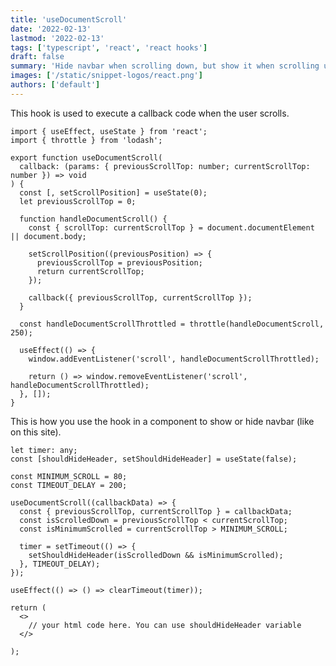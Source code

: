 ```yaml
---
title: 'useDocumentScroll'
date: '2022-02-13'
lastmod: '2022-02-13'
tags: ['typescript', 'react', 'react hooks']
draft: false
summary: 'Hide navbar when scrolling down, but show it when scrolling up'
images: ['/static/snippet-logos/react.png']
authors: ['default']
---
```


This hook is used to execute a callback code when the user scrolls.

```typescript:useDocumentScroll.tsx
import { useEffect, useState } from 'react';
import { throttle } from 'lodash';

export function useDocumentScroll(
  callback: (params: { previousScrollTop: number; currentScrollTop: number }) => void
) {
  const [, setScrollPosition] = useState(0);
  let previousScrollTop = 0;

  function handleDocumentScroll() {
    const { scrollTop: currentScrollTop } = document.documentElement || document.body;

    setScrollPosition((previousPosition) => {
      previousScrollTop = previousPosition;
      return currentScrollTop;
    });

    callback({ previousScrollTop, currentScrollTop });
  }

  const handleDocumentScrollThrottled = throttle(handleDocumentScroll, 250);

  useEffect(() => {
    window.addEventListener('scroll', handleDocumentScrollThrottled);

    return () => window.removeEventListener('scroll', handleDocumentScrollThrottled);
  }, []);
}
```

This is how you use the hook in a component to show or hide navbar (like on this site).

```typescript:navbar.tsx
let timer: any;
const [shouldHideHeader, setShouldHideHeader] = useState(false);

const MINIMUM_SCROLL = 80;
const TIMEOUT_DELAY = 200;

useDocumentScroll((callbackData) => {
  const { previousScrollTop, currentScrollTop } = callbackData;
  const isScrolledDown = previousScrollTop < currentScrollTop;
  const isMinimumScrolled = currentScrollTop > MINIMUM_SCROLL;

  timer = setTimeout(() => {
    setShouldHideHeader(isScrolledDown && isMinimumScrolled);
  }, TIMEOUT_DELAY);
});

useEffect(() => () => clearTimeout(timer));

return (
  <>
    // your html code here. You can use shouldHideHeader variable
  </>

);
```
